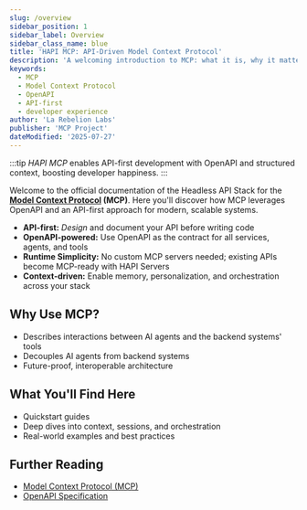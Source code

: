 ```yaml
---
slug: /overview
sidebar_position: 1
sidebar_label: Overview
sidebar_class_name: blue
title: 'HAPI MCP: API-Driven Model Context Protocol'
description: 'A welcoming introduction to MCP: what it is, why it matters, and how it powers API-first, API-driven systems.'
keywords: 
  - MCP
  - Model Context Protocol
  - OpenAPI
  - API-first
  - developer experience
author: 'La Rebelion Labs'
publisher: 'MCP Project'
dateModified: '2025-07-27'
---
```


:::tip
*HAPI MCP* enables API-first development with OpenAPI and structured context, boosting developer happiness.
:::

Welcome to the official documentation of the Headless API Stack for the **[Model Context Protocol](https://modelcontextprotocol.io/overview) (MCP)**. Here you'll discover how MCP leverages OpenAPI and an API-first approach for modern, scalable systems.

- **API-first:** *Design* and document your API before writing code
- **OpenAPI-powered:** Use OpenAPI as the contract for all services, agents, and tools
- **Runtime Simplicity:** No custom MCP servers needed; existing APIs become MCP-ready with HAPI Servers 
- **Context-driven:** Enable memory, personalization, and orchestration across your stack

<InlineSVG name="hapi-overview" 
  alt="HAPI MCP Overview Diagram"
  width="80%"
  className="center-image"
  />

## Why Use MCP?
- Describes interactions between AI agents and the backend systems' tools
- Decouples AI agents from backend systems
- Future-proof, interoperable architecture

## What You'll Find Here
- Quickstart guides
- Deep dives into context, sessions, and orchestration
- Real-world examples and best practices

## Further Reading
- [Model Context Protocol (MCP)](https://github.com/la-rebelion)
- [OpenAPI Specification](https://swagger.io/specification/)
